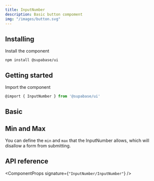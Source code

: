 ```yaml
---
title: InputNumber
description: Basic button compoment
img: "/images/button.svg"
---
```


## Installing

Install the component

```cli
npm install @supabase/ui
```

## Getting started

Import the component

```js
@import { InputNumber } from '@supabase/ui'
```

## Basic

<CodeSample sample="InputNumberBasic" v="0" />

## Min and Max

You can define the `min` and `max` that the InputNumber allows, which will disallow a form from submitting.

<CodeSample sample="InputNumberMinMax" v="0" />

## API reference

<ComponentProps signature={`"InputNumber/InputNumber"`} />
